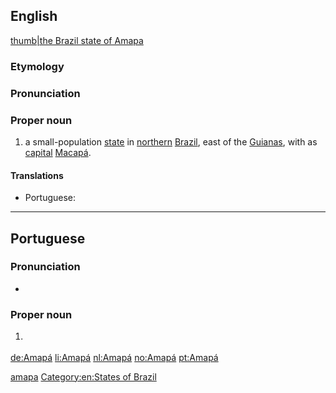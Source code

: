 ==English==

{{wikipedia}}
[[file: Brazil State Amapa.svg|thumb|the Brazil state of Amapa]]
===Etymology===
{{rfe||en}}
===Pronunciation===
{{rfp||en}}
===Proper noun===
{{en-proper noun}}

# a small-population [[state]] in [[northern]] [[Brazil]], east of the [[Guianas]], with as [[capital]] [[Macapá]].

====Translations====
{{trans-top|a state in northern Brazil}}
* Portuguese: {{t|pt|Amapá|m}}
{{trans-mid}}
{{trans-bottom}}

[[Category:English terms spelled with Á|amapa]]
[[Category:en:States of Brazil]]

----

==Portuguese==
===Pronunciation===
* {{IPA|/ɐ.mɐ.ˈpa/|lang=pt}}

===Proper noun===
{{pt-proper noun|m}}

# {{l|en|Amapá}} {{gloss|a state in northern Brazil}}

{{catlangcode|pt|States of Brazil}}

[[de:Amapá]]
[[li:Amapá]]
[[nl:Amapá]]
[[no:Amapá]]
[[pt:Amapá]]